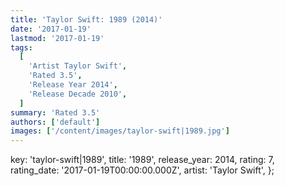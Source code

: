 ```yaml
---
title: 'Taylor Swift: 1989 (2014)'
date: '2017-01-19'
lastmod: '2017-01-19'
tags:
  [
    'Artist Taylor Swift',
    'Rated 3.5',
    'Release Year 2014',
    'Release Decade 2010',
  ]
summary: 'Rated 3.5'
authors: ['default']
images: ['/content/images/taylor-swift|1989.jpg']
---
```


  key: 'taylor-swift|1989',
  title: '1989',
  release_year: 2014,
  rating: 7,
  rating_date: '2017-01-19T00:00:00.000Z',
  artist: 'Taylor Swift',
};

<MusicRating data={data} />
